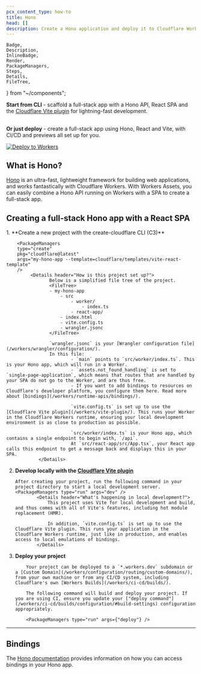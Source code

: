 ```yaml
---
pcx_content_type: how-to
title: Hono
head: []
description: Create a Hono application and deploy it to Cloudflare Workers with Workers Assets.
---
```


	Badge,
	Description,
	InlineBadge,
	Render,
	PackageManagers,
	Steps,
	Details,
	FileTree,
} from "~/components";

**Start from CLI** - scaffold a full-stack app with a Hono API, React SPA and the [Cloudflare Vite plugin](/workers/vite-plugin/) for lightning-fast development.

<PackageManagers
	type="create"
	pkg="cloudflare@latest"
	args="my-hono-app --template=cloudflare/templates/vite-react-template"
/>
---

**Or just deploy** - create a full-stack app using Hono, React and Vite, with CI/CD and previews all set up for you.

[![Deploy to Workers](https://deploy.workers.cloudflare.com/button)](https://dash.cloudflare.com/?to=/:account/workers-and-pages/create/deploy-to-workers&repository=https://github.com/cloudflare/templates/tree/main/vite-react-template)

## What is Hono?

[Hono](https://hono.dev/) is an ultra-fast, lightweight framework for building web applications, and works fantastically with Cloudflare Workers.
With Workers Assets, you can easily combine a Hono API running on Workers with a SPA to create a full-stack app.

## Creating a full-stack Hono app with a React SPA

<Steps>
1. **Create a new project with the create-cloudflare CLI (C3)**

    	<PackageManagers
    	type="create"
    	pkg="cloudflare@latest"
    	args="my-hono-app --template=cloudflare/templates/vite-react-template"
    	/>
    		 <Details header="How is this project set up?">
        			Below is a simplified file tree of the project.
        			<FileTree>
        			- my-hono-app
        				- src
        					- worker/
        						- index.ts
        					- react-app/
        				- index.html
        				- vite.config.ts
        				- wrangler.jsonc
        			</FileTree>

        			`wrangler.jsonc` is your [Wrangler configuration file](/workers/wrangler/configuration/).
        			In this file:
        					- `main` points to `src/worker/index.ts`. This is your Hono app, which will run in a Worker.
        					- `assets.not_found_handling` is set to `single-page-application`, which means that routes that are handled by your SPA do not go to the Worker, and are thus free.
        					- If you want to add bindings to resources on Cloudflare's developer platform, you configure them here. Read more about [bindings](/workers/runtime-apis/bindings/).

    						`vite.config.ts` is set up to use the [Cloudflare Vite plugin](/workers/vite-plugin/). This runs your Worker in the Cloudflare Workers runtime, ensuring your local development environment is as close to production as possible.

    						`src/worker/index.ts` is your Hono app, which contains a single endpoint to begin with, `/api`.
    						At `src/react-app/src/App.tsx`, your React app calls this endpoint to get a message back and displays this in your SPA.
        		</Details>

2.  **Develop locally with the [Cloudflare Vite plugin](/workers/vite-plugin/)**

        After creating your project, run the following command in your project directory to start a local development server.
        <PackageManagers type="run" args="dev" />
        		<Details header="What's happening in local development?">
        			This project uses Vite for local development and build, and thus comes with all of Vite's features, including hot module replacement (HMR).

        			In addition, `vite.config.ts` is set up to use the Cloudflare Vite plugin. This runs your application in the Cloudflare Workers runtime, just like in production, and enables access to local emulations of bindings.
        		</Details>

3.  **Deploy your project**

        	Your project can be deployed to a `*.workers.dev` subdomain or a [Custom Domain](/workers/configuration/routing/custom-domains/), from your own machine or from any CI/CD system, including Cloudflare's own [Workers Builds](/workers/ci-cd/builds/).

        	The following command will build and deploy your project. If you are using CI, ensure you update your ["deploy command"](/workers/ci-cd/builds/configuration/#build-settings) configuration appropriately.

        	<PackageManagers type="run" args={"deploy"} />

</Steps>

---

## Bindings

The [Hono documentation](https://hono.dev/docs/getting-started/cloudflare-workers#bindings) provides information on how you can access bindings in your Hono app.

<Render file="frameworks-bindings" />
